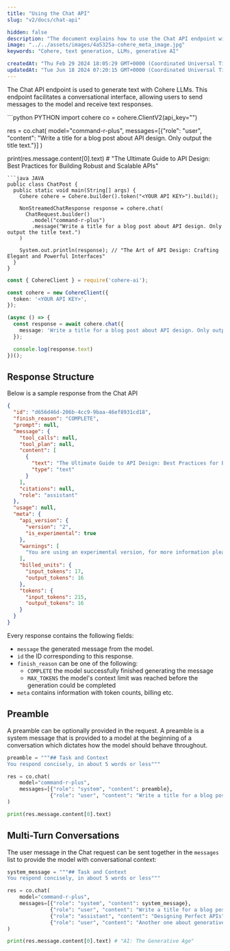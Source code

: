```yaml
---
title: "Using the Chat API"
slug: "v2/docs/chat-api"

hidden: false 
description: "The document explains how to use the Chat API endpoint with Cohere LLMs to generate text responses in a conversational interface, including examples in Python, Java, and TypeScript. It also covers response structure, multi-turn conversations, and using `messages` to save chat history."
image: "../../assets/images/4a5325a-cohere_meta_image.jpg"  
keywords: "Cohere, text generation, LLMs, generative AI"

createdAt: "Thu Feb 29 2024 18:05:29 GMT+0000 (Coordinated Universal Time)"
updatedAt: "Tue Jun 18 2024 07:20:15 GMT+0000 (Coordinated Universal Time)"
---
```

The Chat API endpoint is used to generate text with Cohere LLMs. This endpoint facilitates a conversational interface, allowing users to send messages to the model and receive text responses.

<CodeBlocks>
```python PYTHON
import cohere
co = cohere.ClientV2(api_key="<YOUR API KEY>")

res = co.chat(
    model="command-r-plus",
    messages=[{"role": "user", "content": "Write a title for a blog post about API design. Only output the title text."}]
)

print(res.message.content[0].text) # "The Ultimate Guide to API Design: Best Practices for Building Robust and Scalable APIs"
```
```java JAVA
public class ChatPost {
  public static void main(String[] args) {
    Cohere cohere = Cohere.builder().token("<YOUR API KEY>").build();

    NonStreamedChatResponse response = cohere.chat(
      ChatRequest.builder()
      	.model("command-r-plus")
      	.message("Write a title for a blog post about API design. Only output the title text.")
    )

    System.out.println(response); // "The Art of API Design: Crafting Elegant and Powerful Interfaces"
  }
}
```
```typescript TYPESCRIPT
const { CohereClient } = require('cohere-ai');

const cohere = new CohereClient({
  token: '<YOUR API KEY>',
});

(async () => {
  const response = await cohere.chat({
    message: 'Write a title for a blog post about API design. Only output the title text.',
  });

  console.log(response.text)
})();
```
</CodeBlocks>

## Response Structure

Below is a sample response from the Chat API

```json JSON
{
  "id": "d656d46d-206b-4cc9-9baa-46ef8931cd18",
  "finish_reason": "COMPLETE",
  "prompt": null,
  "message": {
    "tool_calls": null,
    "tool_plan": null,
    "content": [
      {
        "text": "The Ultimate Guide to API Design: Best Practices for Building Robust and Scalable APIs",
        "type": "text"
      }
    ],
    "citations": null,
    "role": "assistant"
  },
  "usage": null,
  "meta": {
    "api_version": {
      "version": "2",
      "is_experimental": true
    },
    "warnings": [
      "You are using an experimental version, for more information please refer to https://docs.cohere.com/versioning-reference"
    ],
    "billed_units": {
      "input_tokens": 17,
      "output_tokens": 16
    },
    "tokens": {
      "input_tokens": 215,
      "output_tokens": 16
    }
  }
}
```

Every response contains the following fields:

- `message` the generated message from the model.
- `id` the ID corresponding to this response.
- `finish_reason` can be one of the following:
  - `COMPLETE` the model successfully finished generating the message
  - `MAX_TOKENS` the model's context limit was reached before the generation could be completed
- `meta` contains information with token counts, billing etc.

## Preamble
A preamble can be optionally provided in the request. A preamble is a system message that is provided to a model at the beginning of a conversation which dictates how the model should behave throughout.

```python PYTHON
preamble = """## Task and Context
You respond concisely, in about 5 words or less"""

res = co.chat(
    model="command-r-plus",
    messages=[{"role": "system", "content": preamble},
              {"role": "user", "content": "Write a title for a blog post about API design. Only output the title text."}] # "Designing Perfect APIs"
)

print(res.message.content[0].text)
```


## Multi-Turn Conversations

The user message in the Chat request can be sent together in the `messages` list to provide the model with conversational context:

```python PYTHON
system_message = """## Task and Context
You respond concisely, in about 5 words or less"""

res = co.chat(
    model="command-r-plus",
    messages=[{"role": "system", "content": system_message},
              {"role": "user", "content": "Write a title for a blog post about API design. Only output the title text."},
              {"role": "assistant", "content": "Designing Perfect APIs"},
              {"role": "user", "content": "Another one about generative AI."}]
)

print(res.message.content[0].text) # "AI: The Generative Age"
```

